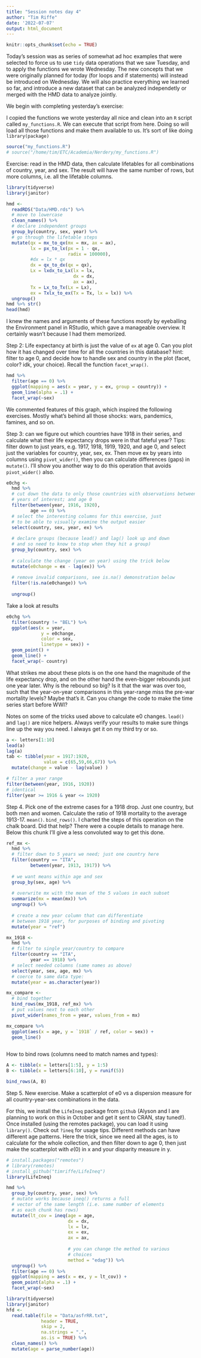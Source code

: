 ```yaml
---
title: "Session notes day 4"
author: "Tim Riffe"
date: '2022-07-07'
output: html_document
---
```


```r
knitr::opts_chunk$set(echo = TRUE)
```

Today's session was as series of somewhat ad hoc examples that were selected to force us to use `tidy` data operations that we saw Tuesday, and to apply the functions we wrote Wednesday. The new concepts that we were originally planned for today (for loops and if statements) will instead be introduced on Wednesday. We will also practice everything we learned so far, and introduce a new dataset that can be analyzed independetly or merged with the HMD data to analyze jointly.

We begin with completing yesterday's exercise:

I copied the functions we wrote yesterday all nice and clean into an `R` script called `my_functions.R`. We can execute that script from here. Doing so will load all those functions and make them available to us. It's sort of like doing `library(package)`
```r
source("my_functions.R")
# source("/home/tim/ETC/Academia/Nerdery/my_functions.R")
```

Exercise: read in the HMD data, then calculate lifetables for all combinations of country, year, and sex. The result will have the same number of rows, but more columns, i.e. all the lifetable columns.
```r
library(tidyverse)
library(janitor)

hmd <- 
  readRDS("Data/HMD.rds") %>% 
  # move to lowercase
  clean_names() %>% 
  # declare independent groups
  group_by(country, sex, year) %>% 
  # go through the lifetable steps
  mutate(qx = mx_to_qx(mx = mx, ax = ax),
         lx = px_to_lx(px = 1 - qx, 
                       radix = 100000),
         #dx = lx * qx
         dx = qx_to_dx(qx = qx),
         Lx = lxdx_to_Lx(lx = lx, 
                         dx = dx, 
                         ax = ax),
         Tx = Lx_to_Tx(Lx = Lx),
         ex = Txlx_to_ex(Tx = Tx, lx = lx)) %>% 
  ungroup()
hmd %>% str()
head(hmd)
```
I knew the names and arguments of these functions mostly by eyeballing the Environment panel in RStudio, which gave a manageable overview. It certainly wasn't because I had them memorized.

Step 2: Life expectancy at birth is just the value of `ex` at age 0. Can you plot how it has changed over time for all the countries in this database? hint: filter to age 0, and decide how to handle sex and country in the plot (facet, color? idk, your choice). Recall the function `facet_wrap()`.

```r
hmd %>% 
  filter(age == 0) %>% 
  ggplot(mapping = aes(x = year, y = ex, group = country)) +
  geom_line(alpha = .1) +
  facet_wrap(~sex)
```
We commented features of this graph, which inspired the following exercises. Mostly what's behind all those shocks: wars, pandemics, famines, and so on.


Step 3: can we figure out which countries have 1918 in their series, and calculate what their life expectancy drops were in that fateful year? Tips:
filter down to just years, e.g. 1917, 1918, 1919, 1920, and age 0, and select just the variables for country, year, sex, ex. Then move ex by years into columns using `pivot_wider()`, then you can calculate differences (gaps) in `mutate()`. I'll show you another way to do this operation that avoids `pivot_wider()` also.

```r
e0chg <-
  hmd %>% 
  # cut down the data to only those countries with observations between the 
  # years of interest; and age 0
  filter(between(year, 1916, 1920),
         age == 0) %>% 
  # select the interesting columns for this exercise, just
  # to be able to visually examine the output easier
  select(country, sex, year, ex) %>% 
  
  # declare groups (because lead() and lag() look up and down 
  # and so need to know to stop when they hit a group)
  group_by(country, sex) %>% 
  
  # calculate the change (year on year) using the trick below
  mutate(e0change = ex - lag(ex)) %>% 
  
  # remove invalid comparisons, see is.na() demonstration below
  filter(!is.na(e0change)) %>% 
  
  ungroup()
```

Take a look at results
```r
e0chg %>% 
  filter(country != "BEL") %>% 
  ggplot(aes(x = year, 
             y = e0change, 
             color = sex,
             linetype = sex)) +
  geom_point() +
  geom_line() +
  facet_wrap(~ country)
```
What strikes me about these plots is on the one hand the magnitude of the life expectancy drop, and on the other hand the even-bigger rebounds just one year later. Why is the rebound so big? Is it that the war was over too, such that the year-on-year comparisons in this year-range miss the pre-war mortality levels? Maybe that's it. Can you change the code to make the time series start before WWI?

Notes on some of the tricks used above to calculate e0 changes. `lead()` and `lag()` are nice helpers. Always verify your results to make sure things line up the way you need. I always get it on my third try or so.
```r
a <- letters[1:10]
lead(a)
lag(a)
tab <- tibble(year = 1917:1920,
              value = c(65,59,66,67)) %>% 
  mutate(change = value - lag(value) ) 

# filter a year range
filter(between(year, 1916, 1920))
# identical
filter(year >= 1916 & year <= 1920)
```

Step 4. Pick one of the extreme cases for a 1918 drop. Just one country, but both men and women. Calculate the ratio of 1918 mortality to the average 1913-17. `mean()`. `bind_rows()`. I charted the steps of this operation on the chalk board. Did that help? There were a couple details to manage here. Below this chunk I'll give a less convoluted way to get this done.


```r
ref_mx <-
  hmd %>% 
  # filter down to 5 years we need; just one country here
  filter(country == "ITA",
         between(year, 1913, 1917)) %>% 
  
  # we want means within age and sex
  group_by(sex, age) %>% 
  
  # overwrite mx with the mean of the 5 values in each subset
  summarize(mx = mean(mx)) %>% 
  ungroup() %>% 
  
  # create a new year column that can differentiate
  # between 1918 year, for purposes of binding and pivoting
  mutate(year = "ref")

mx_1918 <-
  hmd %>% 
  # filter to single year/country to compare
  filter(country == "ITA",
         year == 1918) %>% 
  # select needed columns (same names as above)
  select(year, sex, age, mx) %>% 
  # coerce to same data type:
  mutate(year = as.character(year))

mx_compare <-
  # bind together
  bind_rows(mx_1918, ref_mx) %>% 
  # put values next to each other
  pivot_wider(names_from = year, values_from = mx)

mx_compare %>% 
  ggplot(aes(x = age, y = `1918` / ref, color = sex)) +
  geom_line()
 
```


How to bind rows (columns need to match names and types):
```r
A <- tibble(x = letters[1:5], y = 1:5)
B <- tibble(x = letters[6:10], y = runif(5))

bind_rows(A, B)
```

Step 5. New exercise. Make a scatterplot of e0 vs a dispersion measure for all country-year-sex combinations in the data.

For this, we install the `LifeIneq` package from `github` (Alyson and I are planning to work on this in October and get it sent to CRAN, stay tuned!). Once installed (using the remotes package), you can load it using `library()`. Check out `?ineq` for usage tips. Different methods can have different age patterns. Here the trick, since we need all the ages, is to calculate for the whole collection, and then filter down to age 0, then just make the scatterplot with $e(0)$ in x and your disparity measure in y.

```r
# install.packages("remotes")
# library(remotes)
# install_github("timriffe/LifeIneq")
library(LifeIneq)

hmd %>% 
  group_by(country, year, sex) %>% 
  # mutate works because ineq() returns a full 
  # vector of the same length (i.e. same number of elements
  # as each chunk has rows)
  mutate(lt_cov = ineq(age = age, 
                       dx = dx, 
                       lx = lx, 
                       ex = ex, 
                       ax = ax, 
                       
                       # you can change the method to various
                       # choices
                       method = "edag")) %>% 
  ungroup() %>% 
  filter(age == 0) %>% 
  ggplot(mapping = aes(x = ex, y = lt_cov)) +
  geom_point(alpha = .1) +
  facet_wrap(~sex)

```
















```r
library(tidyverse)
library(janitor)
hfd <- 
  read.table(file = "Data/asfrRR.txt", 
             header = TRUE, 
             skip = 2, 
             na.strings = ".", 
             as.is = TRUE) %>% 
  clean_names() %>% 
  mutate(age = parse_number(age)) 
```




